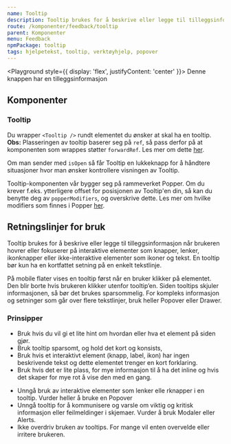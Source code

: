 ```yaml
---
name: Tooltip
description: Tooltip brukes for å beskrive eller legge til tilleggsinformasjon til brukeren ved hover eller fokus på elementer.
route: /komponenter/feedback/tooltip
parent: Komponenter
menu: Feedback
npmPackage: tooltip
tags: hjelpetekst, tooltip, verktøyhjelp, popover
---
```



<PageHeader />

<Playground style={{ display: 'flex', justifyContent: 'center' }}>
  <Tooltip content="Tooltip på toppen" placement="top">
    <PrimaryButton>
      <ValidationInfoFilledIcon inline /> Denne knappen har en tilleggsinformasjon
    </PrimaryButton>
  </Tooltip>
</Playground>

## Komponenter

### Tooltip

<ImportStatement imports="Tooltip" />
<Props of={Tooltip} />

Du wrapper `<Tooltip />` rundt elementet du ønsker at skal ha en tooltip.
**Obs:** Plasseringen av tooltip baserer seg på `ref`,
så pass derfor på at komponenten som wrappes støtter `forwardRef`. Les mer om dette [her](https://reactjs.org/docs/forwarding-refs.html).

Om man sender med `isOpen` så får Tooltip en lukkeknapp for å håndtere situasjoner hvor man ønsker kontrollere visningen av Tooltip.

Tooltip-komponenten vår bygger seg på rammeverket Popper. Om du krever f.eks. ytterligere offset for posisjonen av Tooltip'en din,
så kan du benytte deg av `popperModifiers`, og overskrive dette.
Les mer om hvilke modifiers som finnes i Popper [her](https://popper.js.org/docs/v2/modifiers/).

## Retningslinjer for bruk

Tooltip brukes for å beskrive eller legge til tilleggsinformasjon når brukeren hovrer eller fokuserer på
interaktive elementer som knapper, lenker, ikonknapper eller ikke-interaktive elementer som ikoner og tekst.
En tooltip bør kun ha en kortfattet setning på en enkelt tekstlinje.

På mobile flater vises en tooltip først når en bruker klikker på elementet.
Den blir borte hvis brukeren klikker utenfor tooltip’en. Siden tooltips skjuler informasjonen,
så bør det brukes sparsommelig. For kompleks informasjon og setninger som går over flere tekstlinjer, bruk heller Popover eller Drawer.

### Prinsipper

<BestPractices>
  <Example type="do">
    <ul>
      <li>
        Bruk hvis du vil gi et lite hint om hvordan eller hva et element på
        siden gjør.
      </li>
      <li>Bruk tooltip sparsomt, og hold det kort og konsists,</li>
      <li>
        Bruk hvis et interaktivt element (knapp, label, ikon) har ingen
        beskrivende tekst og dette elementet trenger en kort forklaring.
      </li>
      <li>
        Bruk hvis det er lite plass, for mye informasjon til å ha det inline og
        hvis det skaper for mye rot å vise den med en gang.
      </li>
    </ul>
  </Example>
  <Example type="dont">
    <ul>
      <li>
        Unngå bruk av interaktive elementer som lenker elle rknapper i en
        tooltip. Vurder heller å bruke en Popover
      </li>
      <li>
        Unngå tooltip for å kommunisere og varsle om viktig og kritisk
        informasjon eller feilmeldinger i skjemaer. Vurder å bruk Modaler eller
        Alerts.
      </li>
      <li>
        Ikke overdriv bruken av tooltips. For mange vil enten overvelde eller
        irritere brukeren.
      </li>
    </ul>
  </Example>
</BestPractices>
